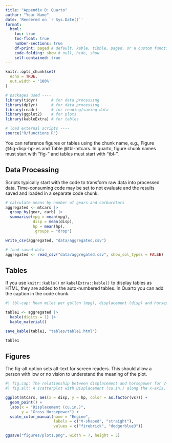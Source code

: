 ```yaml
---
title: "Appendix B: Quarto"
author: "Your Name"
date: 'Rendered on `r Sys.Date()`'
format: 
  html:
    toc: true
    toc-float: true
    number-sections: true
    df-print: paged # default, kable, tibble, paged, or a custom function
    code-folding: show # null, hide, show
    self-contained: true
---
```


```r
knitr::opts_chunk$set(
  echo = TRUE,
  out.width = '100%'
)

# packages used ----
library(tidyr)      # for data processing
library(dplyr)      # for data processing
library(readr)      # for reading/saving data
library(ggplot2)    # for plots
library(kableExtra) # for tables

# load external scripts ----
source("R/functions.R")
```

You can reference figures or tables using the chunk name, e.g., Figure @fig-disp-hp-vs and Table @tbl-mtcars. In quarto, figure chunk names must start with "fig-" and tables must start with "tbl-".

## Data Processing

Scripts typically start with the code to transform raw data into processed data. Time-consuming code may be set to not evaluate and the results saved and loaded in a separate code chunk.

```r
# calculate means by number of gears and carburetors
aggregated <- mtcars |>
  group_by(gear, carb) |>
  summarise(mpg = mean(mpg),
            disp = mean(disp),
            hp = mean(hp),
            .groups = "drop")

write_csv(aggregated, "data/aggregated.csv")
```

```r
# load saved data
aggregated <- read_csv("data/aggregated.csv", show_col_types = FALSE)
```



## Tables

If you use `knitr::kable()` or `kabelExtra::kable()` to display tables as HTML, they are added to the auto-numbered tables. In Quarto you can add the caption in the code chunk.

```r
#| tbl-cap: Mean miles per gallon (mpg), displacement (disp) and horsepower (hp) by number of forward gears (gear) and carburetors (carb)

table1 <- aggregated |>
  kable(digits = 1) |>
  kable_material()

save_kable(table1, "tables/table1.html")

table1
```



## Figures

The fig-alt option sets alt-text for screen readers. This should allow a person with low or no vision to understand the meaning of the plot. 

```r
#| fig.cap: The relationship between displacement and horsepower for V-shaped and straight engines.
#| fig.alt: A scatterplot with Displacement (cu.in.) along the x-axis, ranging from ~50 to ~500, and Gross Horsepower along the y-axis, ranging from ~50 to ~350. 15 red points are plotted for V-shaped engines and 12 blue points for straight engines. There is a positive relationship between displacement and horsepower, with the V-shaped engines having typically higher values on both than straight engines. 

ggplot(mtcars, aes(x = disp, y = hp, color = as.factor(vs))) +
  geom_point() +
  labs(x = "Displacement (cu.in.)",
       y = "Gross Horsepower") +
  scale_color_manual(name = "Engine", 
                     labels = c("V-shaped", "straight"), 
                     values = c("firebrick", "dodgerblue3"))

ggsave("figures/plot1.png", width = 7, height = 5)
```
